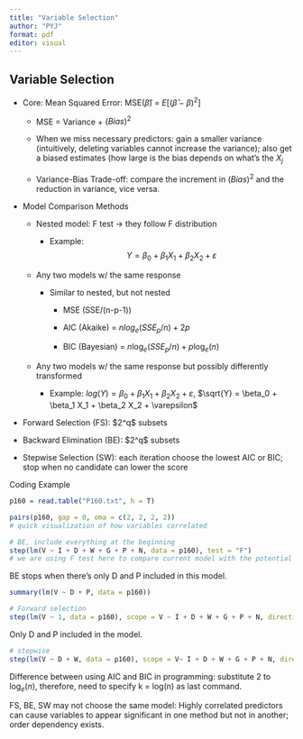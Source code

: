 ```yaml
---
title: "Variable Selection"
author: "PYJ"
format: pdf
editor: visual
---
```


## Variable Selection

-   Core: Mean Squared Error: MSE($\hat{\beta}$) = $E[(\hat{\beta} - \beta)^2]$

    -   MSE = Variance + $(Bias)^2$

    -   When we miss necessary predictors: gain a smaller variance (intuitively, deleting variables cannot increase the variance); also get a biased estimates (how large is the bias depends on what's the $X_j$

    -   Variance-Bias Trade-off: compare the increment in $(Bias)^2$ and the reduction in variance, vice versa.

-   Model Comparison Methods

    -   Nested model: F test -\> they follow F distribution

        -   Example: $$Y = \beta_0 + \beta_1 X_1 + \beta_2 X_2 + \varepsilon$$

    -   Any two models w/ the same response

        -   Similar to nested, but not nested

            -   MSE (SSE/(n-p-1))

            -   AIC (Akaike) = $n log_e({SSE}_p/n) + 2p$

            -   BIC (Bayesian) = $n \log_e (SSE_p / n) + p\log_e(n)$

    -   Any two models w/ the same response but possibly differently transformed

        -   Example: $log(Y) = \beta_0 + \beta_1 X_1 + \beta_2 X_2 + \varepsilon$, $\sqrt{Y} = \beta_0 + \beta_1 X_1 + \beta_2 X_2 + \varepsilon$

-   Forward Selection (FS): \$2\^q\$ subsets

-   Backward Elimination (BE): \$2\^q\$ subsets

-   Stepwise Selection (SW): each iteration choose the lowest AIC or BIC; stop when no candidate can lower the score

Coding Example

```r
p160 = read.table("P160.txt", h = T)
```

```r
pairs(p160, gap = 0, oma = c(2, 2, 2, 2))
# quick visualization of how variables correlated
```

```r
# BE, include everything at the beginning
step(lm(V ~ I + D + W + G + P + N, data = p160), test = "F")
# we are using F test here to compare current model with the potential model, the score is still based on AIC
```

BE stops when there's only D and P included in this model.

```r
summary(lm(V ~ D + P, data = p160))
```

```r
# Forward selection
step(lm(V ~ 1, data = p160), scope = V ~ I + D + W + G + P + N, direction = "forward", test = "F")
```

Only D and P included in the model.

```r
# stepwise
step(lm(V ~ D + W, data = p160), scope = V~ I + D + W + G + P + N, direction = "both", test = "F")
```

Difference between using AIC and BIC in programming: substitute 2 to $\log_e (n)$, therefore, need to specify k = log(n) as last command.

FS, BE, SW may not choose the same model: Highly correlated predictors can cause variables to appear significant in one method but not in another; order dependency exists.
